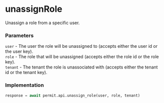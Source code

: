 # unassignRole

Unassign a role from a specific user.

### Parameters

`user` - The user the role will be unassigned to (accepts either the user id or the user key).<br/>
`role` - The role that will be unassigned (accepts either the role id or the role key).<br/>
`tenant` - The tenant the role is unassociated with (accepts either the tenant id or the tenant key).<br/>

### Implementation

```python
response = await permit.api.unassign_role(user, role, tenant)
```
